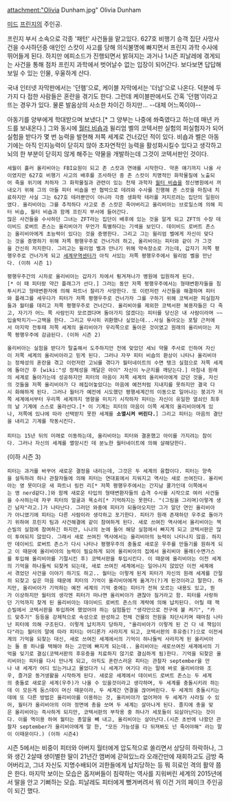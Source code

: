attachment:"Olivia Dunham.jpg"
Olivia Dunham

[[미드]] [[프린지]]의 주인공. 

프린지 부서 소속으로 각종 '패턴' 사건들을 맡고있다. 627호 비행기 승객 집단 사망사건을 수사하던중 애인인 스캇이 사고를 당해 의식불명에 빠지면서 프린지 과학 수사에 뛰어들게 된다. 하지만 에피소드가 진행되면서 밝혀지는 과거나 1시즌 피날레에 겪게되는 사건을 통해 점차 프린지 과학에서 벗어날수 없는 입장이 되어간다. 보다보면 답답해 보일 수 있는 인물, 우울하게 산다.

국내 인터넷 자막판에서는 '던햄'으로, 케이블 자막에서는 '더넘'으로 나온다. 덕분에 두가지 다 접한 사람들은 혼란을 겪기도 한다. 그런데 케이블판에서도 간혹 '던햄'이라고 뜨는 경우가 있다. 물론 발음상의 사소한 차이긴 하지만... --대체 어느쪽이야--

아동기를 양부에게 학대받으며 보냈다.[* 그 양부는 나중에 쏴죽였다고 하는데 매년 카드를 보내온다.] 그와 동시에 [[월터 비숍]]과 윌리엄 벨의 코텍서판 실험의 피실험자가 되어 실험을 받다가 몇 번 능력을 발현해 저쪽 세계로 건너갔던 적이 있다. 비숍과 벨은 아동기에는 아직 인지능력이 닫히지 않아 초자연적인 능력을 활성화시킬수 있다고 생각하고 뇌의 한 부분이 닫히지 않게 해주는 약물을 개발하는데 그것이 코텍서판인 것이다.
 세월이 흘러 올리비아는 FBI요원이 되고 존 스캇과 연애를 시작한다. 약혼 얘기까지 나올 사이였지만 627호 비행기 사고의 배후를 조사하던 중 존 스캇이 치명적인 화학물질에 노출되어 죽을 위기에 처하자 그 화학물질과 관련이 있는 천재 과학자 [[월터 비숍]]을 정신병원에서 꺼내오기 위해 그의 아들 피터 비숍을 반 협박으로 데려와 수사를 진행해 존 스캇을 마침내 치료하지만 사실 그는 627호 테러뿐만이 아니라 각종 생화학 테러를 저지르려는 집단의 일원이였다. 올리비아는 그를 추적하다 사고로 존 스캇은 죽어버리고 올리비아는 브로일스에 의해 피터 비숍, 월터 비숍과 함께 프린지 부서에 들어간다.
 많은 사건들을 수사하던 그녀는 ZFT라는 집단이 배후에 있는 것을 알게 되고 ZFT의 수장 데이비드 로버트 존스는 올리비아가 무언가 특별하다는 기색을 보인다. 데이비드 로버트 존스는 올리비아에게 초능력이 있다는 것을 증명한다. 그리고 그는 윌리엄 벨에게 자신이 맞다는 것을 증명하기 위해 저쪽 평행우주로 건너가려 하고, 올리비아는 피터와 같이 가 그것을 간신히 저지한다. 그리고는 윌리엄 벨과 만나기 위해 약속장소로 가는데, 갑자기 저쪽 평행우주로 건너가게 되고 [[세계무역센터]]가 아직 서있는 저쪽 평행우주에서 윌리엄 벨을 만난다. (이하 시즌 1)

 평행우주간의 시차로 올리비아는 갑자기 차에서 튕겨져나가 병원에 입원하게 된다.[* 이 때 피터랑 약간 플래그가 선다.] 그러는 동안 저쪽 평행우주에서는 형태변환자들을 침투시키고 형태변환자에 의해 파트너 찰리가 사망한다. 또 이런저런 사건들을 해결하며 피터와 플래그를 세우다가 피터가 저쪽 평행우주로 건너가자 그를 구하기 위해 코텍서판 피실험자들과 월터를 데리고 저쪽 평행우주로 건너간다. 올리비아를 제외한 코텍서판 복용자들은 다 죽고, 자기가 어느 쪽 사람인지 모르겠다며 돌아가지 않겠다는 피터를 당신은 내 사람이라며 ~~입술박치기~~고백을 한다. 그리고 무사히 귀환했나 싶었는데...사실 돌아오는 포탈 근처에서 마지막 전투때 저쪽 세계의 올리비아가 우리쪽으로 돌아온 것이였고 원래의 올리비아는 저쪽 평행우주에 감금된다. (이하 시즌 2)

 올리비아는 실험을 받다가 탈출해서 도주하지만 전에 맞았던 세뇌 약물 주사로 인하여 자신이 저쪽 세계의 올리비아라고 믿게 된다. 그러나 자꾸 피터 비숍의 환상이 나타나 올리비아는 정체성의 혼란을 겪고 이런저런 고뇌를 겪다가 월터네이트의 수면 탱크 실험으로 저쪽 세계에 돌아간 후 [wiki:"성 정체성을 깨달은 아이" 자신이 누군지를 깨닫는다.] 마침내 원래의 세계로 돌아가는데 성공하지만 피터의 마음이 저쪽 세계의 올리비아에게 갔던 것을, 자신의 것들을 저쪽 올리비아가 다 헤집어놓았다는 마음에 예전처럼 지내지를 못하지만 결국 다시 화해하게 된다. 그러나 월터가 예전에 시도했던 평행세계간의 이동으로 일어나는 붕괴가 저쪽 세계에서부터 우리쪽 세계까지 영향을 미치기 시작하자 피터는 자신이 유일한 열쇠인 최후의 날 기계에 스스로 올라선다.[* 이 기계는 피터의 마음이 이쪽 세계의 올리비아에게 있나, 저쪽에 있나에 따라 선택받지 못한 세계를 '''소멸시켜 버린다.'''] 그리고 피터는 마음의 결단을 내리고 기계를 작동시킨다. 
 
 피터는 15년 뒤의 미래로 이동하는데, 올리비아는 피터와 결혼했고 아이를 가지려는 참이다. 그러나 자신의 세계를 멸망시킨 데 분노한 월터네이트에 의해 살해당한다.
(이하 시즌 3)

 피터는 과거를 바꾸어 새로운 결정을 내리는데, 그것은 두 세계의 융합이다. 피터는 양측을 설득하려 하나 관찰자들에 의해 피터는 연대표에서 지워지고 역사는 새로 쓰여진다. 올리비아는 영 못미더운 새 파트너 링컨 리[* 저쪽 평행우주에서는 간지남 쿨가인데 이쪽에서는 영 nerd같다.]와 함께 새로운 타입의 형태변환자들의 습격 수사를 시작으로 여러 사건들을 수사하는데 자꾸 피터의 얼굴과 목소리[* 기억하지는 못한다. "(그림을 그리며)이렇게 생긴 남자"라고.]가 나타난다. 그러던 와중에 피터가 되돌아오지만 그가 알던 연인 올리비아가 아니였기에 피터는 다른 사람이라 생각하고 포기한다. 피터가 원래 존재하던 우주로 돌아가기 위하여 프린지 팀과 사건해결에 같이 참여하게 된다. 새로 쓰여진 역사에서 올리비아는 잭슨빌의 실험에 참여하긴 하지만, 니나의 눈에 들어 해당 실험에서 빠지게 되고 코텍서판은 많이 투여되지 않았다. 그래서 새로 쓰여진 역사에서는 올리비아의 능력이 나타나지 않음. 하지만 데이비드 로버트 존스가 다시 나타나 평행우주의 충돌로 새로운 우주를 만들기를 원하게 되고 이 때문에 올리비아의 능력이 필요하게 되어 올리비아의 집에서 올리비아 몰래(수면가스를 투입해 올리비아를 기절시킨 후) 코텍서판을 투입시킨다. 이 때문에 올리비아는 이전 세계의 기억을 하나둘씩 되찾게 되는데, 새로 쓰여진 세계에서는 일어나지 않았던 이전 세계에서 겪었던 사건을 이야기 하기도 하고.. 월터는 이렇게 된게 피터가 자신의 원래 세계를 간절히 되찾고 싶은 마음 때문에 피터의 기억이 올리비아에게 옮겨가(?)게 된것이라고 말한다. 하지만, 올리비아가 기억하는 예전 세계의 기억 중에는 피터가 전혀 모르는 내용도 있고, 뭔가 이상하지만 월터의 생각엔 피터가 떠나면 올리비아가 괜찮아 질거라고 함. 피터를 사랑하던 기억까지 찾게 된 올리비아는 데이비드 로버트 존스의 계략에 의해 납치된다. 어릴 때 잭슨빌에서 코텍서판을 투입하며 했었어야 하는 실험들인 "생각만으로 전구에 불 켜기", "카드 맞추기" 등등을 강제적으로 속성으로 완성하고 전체 건물의 전원을 차단시키며 때마침 나타난 피터에 의해 구조된다. 이렇게 납치까지 당하자, "올리비아가 이렇게 된 건 다 네 책임이다"라는 월터의 말에 따라 피터는 어디론가 사라지게 되고, 코텍서판의 후유증(?)으로 이전세계의 기억을 되찾는 대신, 새로 쓰여진 세계에서의 기억이 하나둘씩 사라지게 된 올리비아는 둘 중 하나를 택해야 하는 고민에 빠지게 되는데.. 올리비아는 새로쓰여진 세계에서의 기억을 잊기로 결심(코텍서판의 후유증을 치료하지 않기로 결심하게 됨)한다. 기억을 되찾은 올리비아는 피터를 다시 만나게 되고, 아직도 혼란스러운 피터는 관찰자 september을 만나 내 세계가 어디 있는거냐고 물었다가 니 세계가 여기다 라는 말에 바로 올리비아와 조우, 즐거운 동거생활을 시작하게 된다. 새로운 세계에서 데이비드 로버트 존스는 두 세계의 충돌로 새로운 세계(우주)가 나올 수 있을것이라고 생각하며, 두 세계를 충돌시키려 하는데 이 모든게 둠스데이 머신 때문이라, 두 세계간 연결을 끊어버린다. 두 세계의 충돌시키는데에 또 다른 방법은 올리비아를 이용하는 것, 올리비아가 없어져야 두 세계가 사라질 수 있어, 월터가 올리비아의 이마 정면에 총을 쏘며 두 세계는 살아나게 된다. 졸지에 총을 맞은 올리비아는 즉사하게 되지만, 코텍서판의 부작용 중 하나가 세포들이 되살아난다는 것이다. 이를 역이용 하여 월터는 총알을 빼 내고, 올리비아는 살아난다.(시즌 초반에 나왔던 관찰자 september가 올리비아에게 말 한, "모든 가능성을 다 뒤져봐도 넌 죽어야해" 라는 말이 이때문이다.) (이하 시즌4)
 
시즌 5에서는 비중이 피터와 아버지 월터에게 압도적으로 쏠리면서 상당히 하락하나, 그와 생긴 2살때 생이별한 딸이 21년간 앰버에 갇혀있느라 오래간만에 재회하고도 금방 죽어버리고, 그녀 자신도 지명수배되어 괴한들에게 납치당하는 등 뭐 히로인 격의 활약 쯤은 한다. 마지막 보이는 모습은 옵저버들이 침략하는 역사를 지워버린 세계의 2015년에서 딸을 안고 기뻐하는 모습. 피날레도 피터에게 뺐겨버려서 뭐 이건 거의 페이크 주인공이 되긴 했다.
